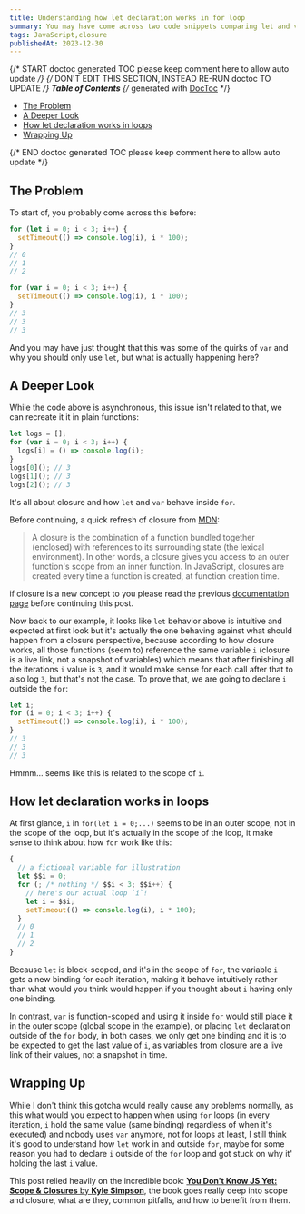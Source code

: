 ```yaml
---
title: Understanding how let declaration works in for loop
summary: You may have come across two code snippets comparing let and var declarations in for loop and the weird behavior of var... but is it really weird?
tags: JavaScript,closure
publishedAt: 2023-12-30
---
```


{/* START doctoc generated TOC please keep comment here to allow auto update */}
{/* DON'T EDIT THIS SECTION, INSTEAD RE-RUN doctoc TO UPDATE */}
**Table of Contents** {/* generated with [DocToc](https://github.com/thlorenz/doctoc) */}

- [The Problem](#the-problem)
- [A Deeper Look](#a-deeper-look)
- [How let declaration works in loops](#how-let-declaration-works-in-loops)
- [Wrapping Up](#wrapping-up)

{/* END doctoc generated TOC please keep comment here to allow auto update */}

## The Problem

To start of, you probably come across this before:

```js
for (let i = 0; i < 3; i++) {
  setTimeout(() => console.log(i), i * 100);
}
// 0
// 1
// 2
```

```js
for (var i = 0; i < 3; i++) {
  setTimeout(() => console.log(i), i * 100);
}
// 3
// 3
// 3
```

And you may have just thought that this was some of the quirks of `var` and why you should only use `let`, but what is actually happening here?

## A Deeper Look

While the code above is asynchronous, this issue isn't related to that, we can recreate it it in plain functions:

```js
let logs = [];
for (var i = 0; i < 3; i++) {
  logs[i] = () => console.log(i);
}
logs[0](); // 3
logs[1](); // 3
logs[2](); // 3
```

It's all about closure and how `let` and `var` behave inside `for`.

Before continuing, a quick refresh of closure from [MDN](https://developer.mozilla.org/en-US/docs/Web/JavaScript/Closures):

> A closure is the combination of a function bundled together (enclosed) with references to its surrounding state (the lexical environment). In other words, a closure gives you access to an outer function's scope from an inner function. In JavaScript, closures are created every time a function is created, at function creation time.

if closure is a new concept to you please read the previous [documentation page](https://developer.mozilla.org/en-US/docs/Web/JavaScript/Closures) before continuing this post.

Now back to our example, it looks like `let` behavior above is intuitive and expected at first look but it's actually the one behaving against what should happen from a closure perspective, because according to how closure works, all those functions (seem to) reference the same variable `i` (closure is a live link, not a snapshot of variables) which means that after finishing all the iterations `i` value is `3`, and it would make sense for each call after that to also log `3`, but that's not the case. To prove that, we are going to declare `i` outside the `for`:

```js
let i;
for (i = 0; i < 3; i++) {
  setTimeout(() => console.log(i), i * 100);
}
// 3
// 3
// 3
```

Hmmm... seems like this is related to the scope of `i`.

## How let declaration works in loops

At first glance, `i` in `for(let i = 0;...)` seems to be in an outer scope, not in the scope of the loop, but it's actually in the scope of the loop, it make sense to think about how `for` work like this:

```js
{
  // a fictional variable for illustration
  let $$i = 0;
  for (; /* nothing */ $$i < 3; $$i++) {
    // here's our actual loop `i`!
    let i = $$i;
    setTimeout(() => console.log(i), i * 100);
  }
  // 0
  // 1
  // 2
}
```

Because `let` is block-scoped, and it's in the scope of `for`, the variable `i` gets a new binding for each iteration, making it behave intuitively rather than what would you think would happen if you thought about `i` having only one binding.

In contrast, `var` is function-scoped and using it inside `for` would still place it in the outer scope (global scope in the example), or placing `let` declaration outside of the `for` body, in both cases, we only get one binding and it is to be expected to get the last value of `i`, as variables from closure are a live link of their values, not a snapshot in time.

## Wrapping Up

While I don't think this gotcha would really cause any problems normally, as this what would you expect to happen when using `for` loops (in every iteration, `i` hold the same value (same binding) regardless of when it's executed) and nobody uses `var` anymore, not for loops at least, I still think it's good to understand how `let` work in and outside `for`, maybe for some reason you had to declare `i` outside of the `for` loop and got stuck on why it' holding the last `i` value.

This post relied heavily on the incredible book: [**You Don't Know JS Yet: Scope & Closures** by **Kyle Simpson**](https://www.goodreads.com/book/show/52764087-you-don-t-know-js-yet), the book goes really deep into scope and closure, what are they, common pitfalls, and how to benefit from them.
